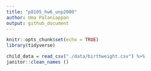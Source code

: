 ```yaml
---
title: "p8105_hw6_unp2000"
author: Uma Palaniappan 
output: github_document
---
```


```r
knitr::opts_chunk$set(echo = TRUE)
library(tidyverse)
```

```r
child_data = read_csv("./data/birthweight.csv") %>%
janitor::clean_names ()
```


